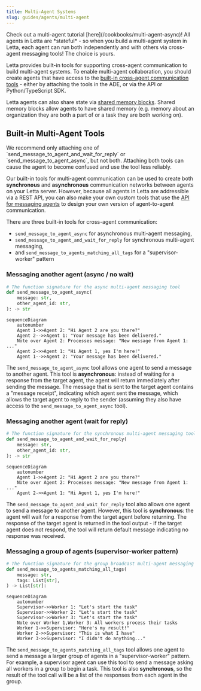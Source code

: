 ```yaml
---
title: Multi-Agent Systems
slug: guides/agents/multi-agent
---
```

<Note icon="fa-sharp fa-solid fa-alien-8bit">
Check out a multi-agent tutorial [here](/cookbooks/multi-agent-async)!
</Note>
<Tip>
All agents in Letta are *stateful* - so when you build a multi-agent system in Letta, each agent can run both independently and with others via cross-agent messaging tools! The choice is yours.
</Tip>

Letta provides built-in tools for supporting cross-agent communication to build multi-agent systems.
To enable multi-agent collaboration, you should create agents that have access to the [built-in cross-agent communication tools](#built-in-multi-agent-tools) - either by attaching the tools in the ADE, or via the API or Python/TypeScript SDK.

Letta agents can also share state via [shared memory blocks](/guides/agents/multi-agent-shared-memory). Shared memory blocks allow agents to have shared memory (e.g. memory about an organization they are both a part of or a task they are both working on).

## Built-in Multi-Agent Tools
<Tip>
We recommend only attaching one of `send_message_to_agent_and_wait_for_reply` or `send_message_to_agent_async`, but not both.
Attaching both tools can cause the agent to become confused and use the tool less reliably.
</Tip>

Our built-in tools for multi-agent communication can be used to create both **synchronous** and **asynchronous** communication networks between agents on your Letta server.
However, because all agents in Letta are addressible via a REST API, you can also make your own custom tools that use the [API for messaging agents](/api-reference/agents/messages/create) to design your own version of agent-to-agent communication.

There are three built-in tools for cross-agent communication:
* `send_message_to_agent_async` for asynchronous multi-agent messaging,
* `send_message_to_agent_and_wait_for_reply` for synchronous multi-agent messaging,
* and `send_message_to_agents_matching_all_tags` for a "supervisor-worker" pattern

### Messaging another agent (async / no wait)
```python
# The function signature for the async multi-agent messaging tool
def send_message_to_agent_async(
    message: str,
    other_agent_id: str,
): -> str
```
```mermaid
sequenceDiagram
    autonumber
    Agent 1->>Agent 2: "Hi Agent 2 are you there?"
    Agent 2-->>Agent 1: "Your message has been delivered."
    Note over Agent 2: Processes message: "New message from Agent 1: ..."
    Agent 2->>Agent 1: "Hi Agent 1, yes I'm here!"
    Agent 1-->>Agent 2: "Your message has been delivered."
```

The `send_message_to_agent_async` tool allows one agent to send a message to another agent.
This tool is **asynchronous**: instead of waiting for a response from the target agent, the agent will return immediately after sending the message.
The message that is sent to the target agent contains a "message receipt", indicating which agent sent the message, which allows the target agent to reply to the sender (assuming they also have access to the `send_message_to_agent_async` tool).

### Messaging another agent (wait for reply)
```python
# The function signature for the synchronous multi-agent messaging tool
def send_message_to_agent_and_wait_for_reply(
    message: str,
    other_agent_id: str,
): -> str
```
```mermaid
sequenceDiagram
    autonumber
    Agent 1->>Agent 2: "Hi Agent 2 are you there?"
    Note over Agent 2: Processes message: "New message from Agent 1: ..."
    Agent 2->>Agent 1: "Hi Agent 1, yes I'm here!"
```

The `send_message_to_agent_and_wait_for_reply` tool also allows one agent to send a message to another agent.
However, this tool is **synchronous**: the agent will wait for a response from the target agent before returning.
The response of the target agent is returned in the tool output - if the target agent does not respond, the tool will return default message indicating no response was received.

### Messaging a group of agents (supervisor-worker pattern)
```python
# The function signature for the group broadcast multi-agent messaging tool
def send_message_to_agents_matching_all_tags(
    message: str,
    tags: List[str],
) -> List[str]:
```
```mermaid
sequenceDiagram
    autonumber
    Supervisor->>Worker 1: "Let's start the task"
    Supervisor->>Worker 2: "Let's start the task"
    Supervisor->>Worker 3: "Let's start the task"
    Note over Worker 1,Worker 3: All workers process their tasks
    Worker 1->>Supervisor: "Here's my result!"
    Worker 2->>Supervisor: "This is what I have"
    Worker 3->>Supervisor: "I didn't do anything..."
```

The `send_message_to_agents_matching_all_tags` tool allows one agent to send a message a larger group of agents in a "supervisor-worker" pattern.
For example, a supervisor agent can use this tool to send a message asking all workers in a group to begin a task.
This tool is also **synchronous**, so the result of the tool call will be a list of the responses from each agent in the group.
